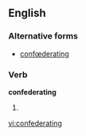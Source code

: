 
==English==

===Alternative forms===
* [[confœderating]] {{qualifier|archaic}}

===Verb===
'''confederating'''

# {{present participle of|[[confederate]]}}

[[vi:confederating]]